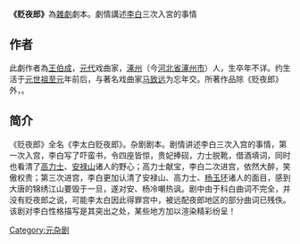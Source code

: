 '''《贬夜郎》'''為[[雜劇|雜劇]]劇本。劇情講述[[李白|李白]]三次入宮的事情
==作者==
此劇作者為[[王伯成|王伯成]]，[[元朝|元代]]戏曲家，[[涿州_(古代)|涿州]]（今[[河北省|河北省]][[涿州市|涿州市]]）人，生卒年不详。约生活于[[忽必烈|元世祖]][[至元_(忽必烈)|至元]]年前后，与著名戏曲家[[马致远|马致远]]为忘年交。所著作品除《贬夜郎》外，{{Fact|还有《[[张骞泛浮槎|张骞泛浮槎]]》等|time=2011-05-31T07:05:49+00:00}}。

==简介==
《贬夜郎》全名《李太白贬夜郎》。杂剧剧本。剧情讲述李白三次入宫的事情，第一次入宫，李白写了吓蛮书，令四座皆惊，贵妃捧砚，力士脱靴，借酒填词，同时也看清了[[高力士|高力士]]、[[安禄山|安禄山]]诸人的野心；高力士献宝，李白二次进宫，依然大醉，笑傲权贵；第三次进宫，李白更加认清了安禄山、高力士、[[杨贵妃|杨玉环]]诸人的面目，感到大唐的锦绣江山要毁于一旦，遂对安、杨冷嘲热讽。剧中由于科白曲词不完全，并没有贬夜郎之说，可能李太白因此得罪宫中，被远配夜郎地区的部分曲词已残佚。该剧对李白性格描写是其突出之处，某些地方加以渲染精彩纷呈！
[[Category:元杂剧|Category:元杂剧]]